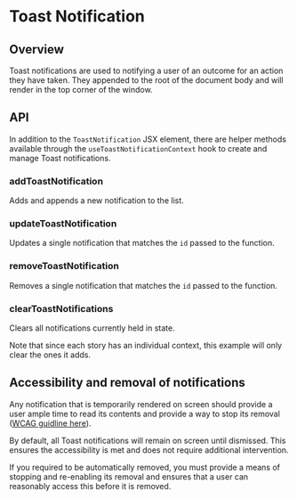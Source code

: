 
<Meta title="Components/Notifications/ToastNotification" />

# Toast Notification

<ResourceLinks
  sourceCode="https://github.com/cultureamp/kaizen-design-system/tree/main/packages/components/src/Notification/ToastNotification"
  figma="https://www.figma.com/file/eZKEE5kXbEMY3lx84oz8iN/%F0%9F%92%9C-UI-Kit%3A-Heart?type=design&node-id=1929%3A21829&mode=design&t=QHnBiBn4stf5UxJ3-1"
  designGuidelines="https://cultureamp.atlassian.net/wiki/spaces/DesignSystem/pages/3075638310/Toast+Notification"
  className="!mb-8"
/>

<KaioNotification />

<Installation
  installCommand="yarn add @kaizen/components"
  importStatement='import { addToastNotification, removeToastNotification, clearToastNotifications, ToastNotification } from "@kaizen/components"'
/>

## Overview

Toast notifications are used to notifying a user of an outcome for an action they have taken. They appended to the root of the document body and will render in the top corner of the window.

<Canvas of={ToastNotificationStories.Playground} />
<Controls of={ToastNotificationStories.Playground} />

## API

In addition to the `ToastNotification` JSX element, there are helper methods available through
the `useToastNotificationContext` hook to create and manage Toast notifications.

### addToastNotification

Adds and appends a new notification to the list.

<Canvas of={ToastNotificationStories.CreateNotification} />

### updateToastNotification

Updates a single notification that matches the `id` passed to the function.

<Canvas of={ToastNotificationStories.UpdateNotification} />

### removeToastNotification

Removes a single notification that matches the `id` passed to the function.

<Canvas of={ToastNotificationStories.RemoveNotification} />

### clearToastNotifications

Clears all notifications currently held in state.

Note that since each story has an individual context, this example will only clear the ones it adds.

<Canvas of={ToastNotificationStories.ClearNotifications} />

## Accessibility and removal of notifications

Any notification that is temporarily rendered on screen should provide a user ample time to read its contents and
provide a way to stop its removal ([WCAG guidline here](https://www.w3.org/TR/UNDERSTANDING-WCAG20/time-limits.html)).

By default, all Toast notifications will remain on screen until dismissed.
This ensures the accessibility is met and does not require additional intervention.

If you required to be automatically removed, you must provide a means of stopping and re-enabling its
removal and ensures that a user can reasonably access this before it is removed.

